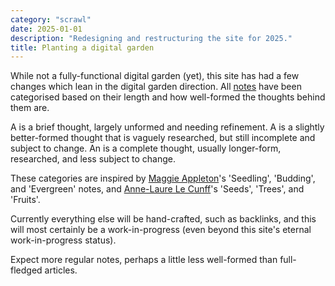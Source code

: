 ```yaml
---
category: "scrawl"
date: 2025-01-01
description: "Redesigning and restructuring the site for 2025."
title: Planting a digital garden
---
```


While not a fully-functional digital garden (yet), this site has had a few changes which lean in the digital garden direction. All [notes](/notes) have been categorised based on their length and how well-formed the thoughts behind them are.

A <Tag text="musing" /> is a brief thought, largely unformed and needing refinement. A <Tag text="scrawl" /> is a slightly better-formed thought that is vaguely researched, but still incomplete and subject to change. An <Tag text="article" /> is a complete thought, usually longer-form, researched, and less subject to change.

These categories are inspired by [Maggie Appleton](https://maggieappleton.com/garden-history)'s 'Seedling', 'Budding', and 'Evergreen' notes, and [Anne-Laure Le Cunff](https://www.mentalnodes.com/a-gardening-guide-for-your-mind)'s 'Seeds', 'Trees', and 'Fruits'. 

Currently everything else will be hand-crafted, such as backlinks, and this will most certainly be a work-in-progress (even beyond this site's eternal work-in-progress status).

Expect more regular notes, perhaps a little less well-formed than full-fledged articles.
